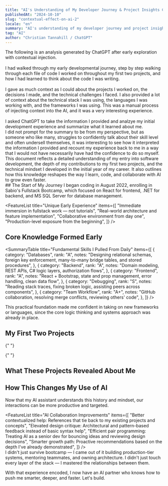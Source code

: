 ```yaml
---
title: "AI's Understanding of My Developer Journey & Project Insights Context"
publishedAt: "2024-10-10"
slug: "contextual-effect-on-ai-2"
locale: "en"
summary: "AI's understanding of my developer journey and project insights."
tag: "AI"
author: "Christian Tannahill / ChatGPT"
---
```


<Callout type="warning" title="What This Is" icon="🧠">
  The following is an analysis generated by ChatGPT after early exploration with
  contextual injection. <br /> <br />
  I had walked through my early developmental journey, step by step walking through
  each file of code I worked on throughout my first two projects, and how I had learned
  to think about the code I was writing.
  <br /> <br />
  I gave as much context as I could about the projects I worked on, the decisions
  I made, and the technical challenges I faced. I also provided a lot of context
  about the technical stack I was using, the languages I was working with, and the
  frameworks I was using. This was a manual process of injecting context into the
  AI, and it was a very interesting experience.
  <br /> <br />I asked ChatGPT to take the information I provided and analzye my
  initial development experience and summarize what it learned about me.
  <br />
  I did not prompt for the summary to be from my perspective, but as someone
  who like many, struggles to confidently talk about their skill level and often
  undersell themselves, it was interesting to see how it interpreted the information I provided
  and recount my experience back to me in a way that I would not have necessarily
  have had the confidence to do so myself.

</Callout>
<br />

<Callout type="info" title="Developer Journey & Project Insights" icon="🧠">
  This document reflects a detailed understanding of my entry into software
  development, the depth of my contributions to my first two projects, and the
  technical mindset I developed in the initial year of my career. It also
  outlines how this knowledge reshapes the way I learn, code, and collaborate
  with AI to grow even faster.
</Callout>
<br />
## The Start of My Journey

<Callout type="success" title="Starting Point" icon="🚀">
  I began coding in August 2022, enrolling in Sabio's Fullstack Bootcamp, which
  focused on React for frontend, .NET for backend, and MS SQL Server for
  database management.
</Callout>

<FeatureList
  title="Unique Early Experience"
  items={[
    "Immediate immersion in fullstack work — not tutorials",
    "Real-world architecture and feature implementation",
    "Collaborative environment from day one",
    "Production-level exposure from the beginning",
  ]}
/>
## Core Knowledge Formed Early

<SummaryTable
  title="Fundamental Skills I Pulled From Daily"
  items={[
    {
      category: "Databases",
      rank: "A",
      notes:
        "Designing relational schemas, foreign key enforcement, many-to-many bridge tables, and stored procedures",
    },
    {
      category: "Backend",
      rank: "A",
      notes: "Domain modeling, REST APIs, C# logic layers, authorization flows",
    },
    {
      category: "Frontend",
      rank: "A",
      notes:
        "React + Bootstrap, state and prop management, error handling, clean data flow",
    },
    {
      category: "Debugging",
      rank: "S",
      notes:
        "Reading stack traces, fixing broken logic, assisting peers across components",
    },
    {
      category: "Team Workflow",
      rank: "A+",
      notes:
        "GitHub collaboration, resolving merge conflicts, reviewing others' code",
    },
  ]}
/>

<Callout type="info" title="Foundation Impact" icon="📘">
  This practical foundation made me confident in taking on new frameworks or
  languages, since the core logic thinking and systems approach was already in
  place.
</Callout>

## My First Two Projects

<SkillCategory title="Project: Carte – Organizational Analytics & Menu Management" emoji="📊">
  <SkillCard
    title="Tech Stack"
    emoji="⚙️"
    summary="React, C#, .NET Web API, SQL Server, ApexCharts, Bootstrap"
    aboveCurve="Fullstack integration with visualization"
    rank="A+"
  />

{" "}

<SkillCard
  title="Core Contributions"
  emoji="🏗️"
  summary="Built dynamic menu system with CRUD and real-time updates, designed complex analytics dashboard with revenue and user trends, authored database architecture"
  aboveCurve="End-to-end ownership from database to UI"
  rank="A"
/>

  <SkillCard
    title="Technical Highlights"
    emoji="✨"
    summary="Implemented Stripe payment integration, integrated Google APIs (Maps + Address Autocomplete), became a team go-to for architecture and debugging"
    aboveCurve="Third-party integration expertise"
    rank="A+"
  />
</SkillCategory>

<SkillCategory title="Project: Post Sabio Project – Backend Infrastructure Parsing" emoji="🧩">
  <SkillCard
    title="Tech Stack"
    emoji="⚙️"
    summary=".NET, SQL, Domain-Driven Design"
    aboveCurve="Architecture-focused tooling"
    rank="A"
  />

{" "}

<SkillCard
  title="Core Contributions"
  emoji="🔍"
  summary="Parsed and validated project directories, explored domains and models to understand application composition, reverse-engineered architectural patterns"
  aboveCurve="Deep structural analysis"
  rank="A"
/>

  <SkillCard
    title="Technical Highlights"
    emoji="💡"
    summary="Developed structured validation process, mapped backend architecture to frontend behavior, practiced system thinking at a codebase level"
    aboveCurve="Connection between architecture and functionality"
    rank="A+"
  />
</SkillCategory>

## What These Projects Revealed About Me

<SkillCategory title="Developer Profile" emoji="👤">
  <SkillCard
    title="Learning Style"
    emoji="🌱"
    summary="I don't learn through theory-first. I learn by building, breaking, debugging, and refining. I accelerate when working on real features in real codebases — especially under pressure or when helping others."
    aboveCurve="Applied learning, practical knowledge acquisition"
    rank="A+"
  />

  <SkillCard
    title="Developer Type"
    emoji="⚙️"
    summary="Systems thinker who always considers how components interact, 'glue teammate' whom others rely on to debug and fix problems, and architect-in-training whose natural progression is toward architectural decision-making."
    aboveCurve="Holistic perspective, multi-domain problem solving"
    rank="A"
  />
</SkillCategory>

## How This Changes My Use of AI

<Callout type="success" title="Enhanced Collaboration" icon="🧠">
  Now that my AI assistant understands this history and mindset, our
  interactions can be more productive and targeted.
</Callout>

<FeatureList
  title="AI Collaboration Improvements"
  items={[
    "Better contextualized help: References that tie back to my existing projects and concepts",
    "Elevated design critique: Architectural and pattern-based feedback instead of basic syntax help",
    "Efficient pair programming: Treating AI as a senior dev for bouncing ideas and reviewing design decisions",
    "Smarter growth path: Proactive recommendations based on the depth I've already demonstrated",
  ]}
/>
<br />
<Callout type="info" title="Final Takeaway" icon="🏁">
  I didn't just survive bootcamp — I came out of it building production-tier systems, mentoring teammates, and owning architecture. I didn't just touch every layer of the stack — I mastered the relationships between them.

With that experience encoded, I now have an AI partner who knows how to push me smarter, deeper, and faster. Let's build.

</Callout>
